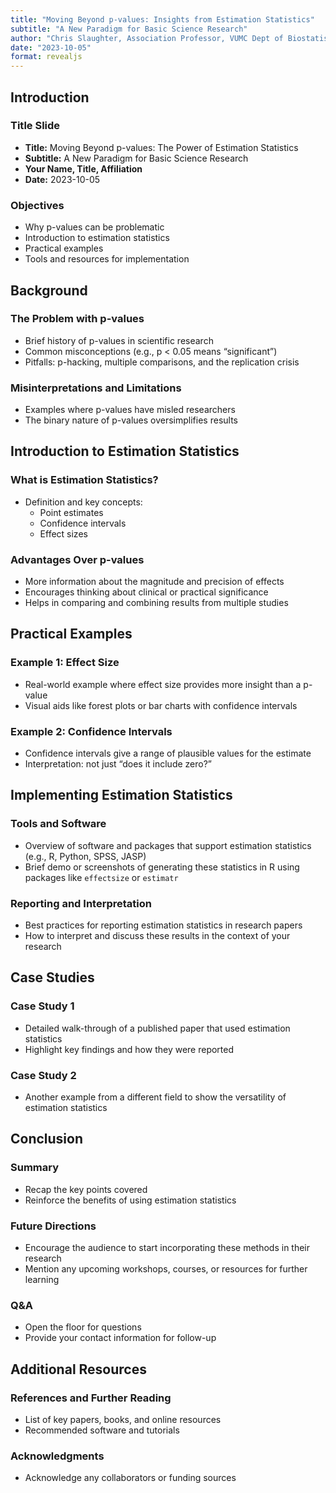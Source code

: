 ```yaml
---
title: "Moving Beyond p-values: Insights from Estimation Statistics"
subtitle: "A New Paradigm for Basic Science Research"
author: "Chris Slaughter, Association Professor, VUMC Dept of Biostatistics"
date: "2023-10-05"
format: revealjs
---
```


## Introduction

### Title Slide
- **Title:** Moving Beyond p-values: The Power of Estimation Statistics
- **Subtitle:** A New Paradigm for Basic Science Research
- **Your Name, Title, Affiliation**
- **Date:** 2023-10-05

### Objectives
- Why p-values can be problematic
- Introduction to estimation statistics
- Practical examples
- Tools and resources for implementation

## Background

### The Problem with p-values
- Brief history of p-values in scientific research
- Common misconceptions (e.g., p < 0.05 means "significant")
- Pitfalls: p-hacking, multiple comparisons, and the replication crisis

### Misinterpretations and Limitations
- Examples where p-values have misled researchers
- The binary nature of p-values oversimplifies results

## Introduction to Estimation Statistics

### What is Estimation Statistics?
- Definition and key concepts:
  - Point estimates
  - Confidence intervals
  - Effect sizes

### Advantages Over p-values
- More information about the magnitude and precision of effects
- Encourages thinking about clinical or practical significance
- Helps in comparing and combining results from multiple studies

## Practical Examples

### Example 1: Effect Size
- Real-world example where effect size provides more insight than a p-value
- Visual aids like forest plots or bar charts with confidence intervals

### Example 2: Confidence Intervals
- Confidence intervals give a range of plausible values for the estimate
- Interpretation: not just "does it include zero?"

## Implementing Estimation Statistics

### Tools and Software
- Overview of software and packages that support estimation statistics (e.g., R, Python, SPSS, JASP)
- Brief demo or screenshots of generating these statistics in R using packages like `effectsize` or `estimatr`

### Reporting and Interpretation
- Best practices for reporting estimation statistics in research papers
- How to interpret and discuss these results in the context of your research

## Case Studies

### Case Study 1
- Detailed walk-through of a published paper that used estimation statistics
- Highlight key findings and how they were reported

### Case Study 2
- Another example from a different field to show the versatility of estimation statistics

## Conclusion

### Summary
- Recap the key points covered
- Reinforce the benefits of using estimation statistics

### Future Directions
- Encourage the audience to start incorporating these methods in their research
- Mention any upcoming workshops, courses, or resources for further learning

### Q&A
- Open the floor for questions
- Provide your contact information for follow-up

## Additional Resources

### References and Further Reading
- List of key papers, books, and online resources
- Recommended software and tutorials

### Acknowledgments
- Acknowledge any collaborators or funding sources
